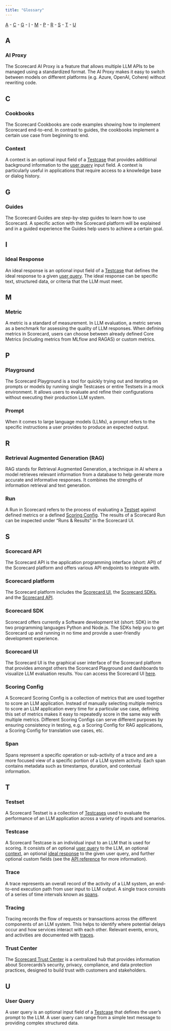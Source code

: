 ```yaml
---
title: "Glossary"
---
```


[A](/docs/glossary/glossary#a) - [C](/docs/glossary/glossary#c) - [G](/docs/glossary/glossary#g) - [I](/docs/glossary/glossary#i) - [M](/docs/glossary/glossary#m) - [P](/docs/glossary/glossary#p) - [R](/docs/glossary/glossary#r) - [S](/docs/glossary/glossary#s) - [T](/docs/glossary/glossary#t) - [U](/docs/glossary/glossary#u)

## A

### AI Proxy

The Scorecard AI Proxy is a feature that allows multiple LLM APIs to be managed using a standardized format. The AI Proxy makes it easy to switch between models on different platforms (e.g. Azure, OpenAI, Cohere) without rewriting code.

## C

### Cookbooks

The Scorecard Cookbooks are code examples showing how to implement Scorecard end-to-end. In contrast to guides, the cookbooks implement a certain use case from beginning to end.

### Context

A context is an optional input field of a [Testcase](/docs/glossary/glossary#testcase) that provides additional background information to the [user query](/docs/glossary/glossary#user-query) input field. A context is particularly useful in applications that require access to a knowledge base or dialog history.

## G

### Guides

The Scorecard Guides are step-by-step guides to learn how to use Scorecard. A specific action with the Scorecard platform will be explained and in a guided experience the Guides help users to achieve a certain goal.

## I

### Ideal Response

An ideal response is an optional input field of a [Testcase](/docs/glossary/glossary#testcase) that defines the ideal response to a given [user query](/docs/glossary/glossary#user-query). The ideal response can be specific text, structured data, or criteria that the LLM must meet.

## M

### Metric

A metric is a standard of measurement. In LLM evaluation, a metric serves as a benchmark for assessing the quality of LLM responses. When defining metrics in Scorecard, users can choose between already defined Core Metrics (including metrics from MLflow and RAGAS) or custom metrics.

## P

### Playground

The Scorecard Playground is a tool for quickly trying out and iterating on prompts or models by running single Testcases or entire Testsets in a mock environment. It allows users to evaluate and refine their configurations without executing their production LLM system.

### Prompt

When it comes to large language models (LLMs), a prompt refers to the specific instructions a user provides to produce an expected output.

## R

### Retrieval Augmented Generation (RAG)

RAG stands for Retrieval Augmented Generation, a technique in AI where a model retrieves relevant information from a database to help generate more accurate and informative responses. It combines the strengths of information retrieval and text generation.

### Run

A Run in Scorecard refers to the process of evaluating a [Testset](/docs/glossary/glossary#testset) against defined metrics or a defined [Scoring Config](/docs/glossary/glossary#scoring-config). The results of a Scorecard Run can be inspected under “Runs & Results” in the Scorecard UI.

## S

### Scorecard API

The Scorecard API is the application programming interface (short: API) of the Scorecard platform and offers various API endpoints to integrate with.

### Scorecard platform

The Scorecard platform includes the [Scorecard UI](/docs/glossary/glossary#scorecard-ui), the [Scorecard SDKs](/docs/glossary/glossary#scorecard-sdk), and the [Scorecard API](/docs/glossary/glossary#scorecard-api).

### Scorecard SDK

Scorecard offers currently a Software development kit (short: SDK) in the two programming languages Python and Node.js. The SDKs help you to get Scorecard up and running in no time and provide a user-friendly development experience.

### Scorecard UI

The Scorecard UI is the graphical user interface of the Scorecard platform that provides amongst others the Scorecard Playground and dashboards to visualize LLM evaluation results. You can access the Scorecard UI [here](https://app.getscorecard.ai/).

### Scoring Config

A Scorecard Scoring Config is a collection of metrics that are used together to score an LLM application. Instead of manually selecting multiple metrics to score an LLM application every time for a particular use case, defining this set of metrics makes it easy to repeatedly score in the same way with multiple metrics. Different Scoring Configs can serve different purposes by ensuring consistency in testing, e.g. a Scoring Config for RAG applications, a Scoring Config for translation use cases, etc.

### Span

Spans represent a specific operation or sub-activity of a trace and are a more focused view of a specific portion of a LLM system activity. Each span contains metadata such as timestamps, duration, and contextual information.

## T

### Testset

A Scorecard Testset is a collection of [Testcases](/docs/glossary/glossary#testcase) used to evaluate the performance of an LLM application across a variety of inputs and scenarios.

### Testcase

A Scorecard Testcase is an individual input to an LLM that is used for scoring. It consists of an optional [user query](/docs/glossary/glossary#user-query) to the LLM, an optional [context](/docs/glossary/glossary#context), an optional [ideal response](/docs/glossary/glossary#ideal-response) to the given user query, and further optional custom fields (see the [API reference](/api-reference) for more information).

### Trace

A trace represents an overall record of the activity of a LLM system, an end-to-end execution path from user input to LLM output. A single trace consists of a series of time intervals known as [spans](/docs/glossary/glossary#span).

### Tracing

Tracing records the flow of requests or transactions across the different components of an LLM system. This helps to identify where potential delays occur and how services interact with each other. Relevant events, errors, and activities are documented with [traces](/docs/glossary/glossary#trace).

### Trust Center

The [Scorecard Trust Center](https://trust.getscorecard.ai/) is a centralized hub that provides information about Scorecards’s security, privacy, compliance, and data protection practices, designed to build trust with customers and stakeholders.

## U

### User Query

A user query is an optional input field of a [Testcase](/docs/glossary/glossary#testcase) that defines the user’s prompt to the LLM. A user query can range from a simple text message to providing complex structured data.
